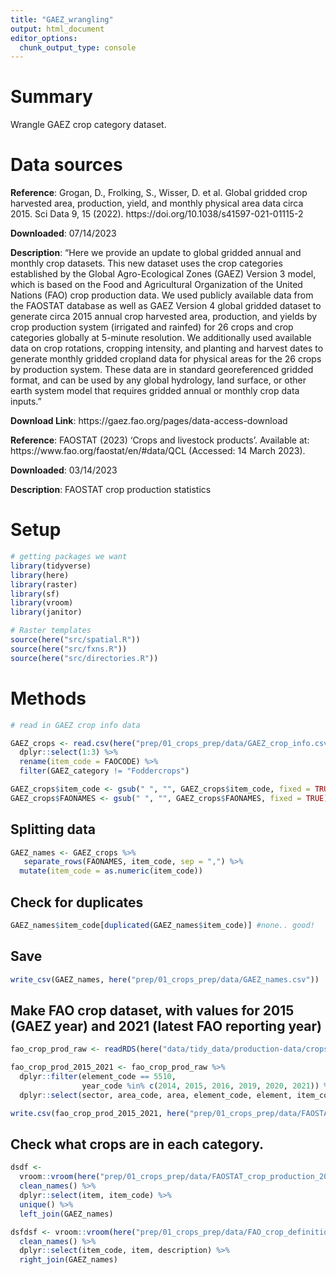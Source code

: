 ```yaml
---
title: "GAEZ_wrangling"
output: html_document
editor_options: 
  chunk_output_type: console
---
```


# Summary

Wrangle GAEZ crop category dataset.

# Data sources

**Reference**: Grogan, D., Frolking, S., Wisser, D. et al. Global gridded crop harvested area, production, yield, and monthly physical area data circa 2015. Sci Data 9, 15 (2022). https://doi.org/10.1038/s41597-021-01115-2

**Downloaded**: 07/14/2023

**Description**: "Here we provide an update to global gridded annual and monthly crop datasets. This new dataset uses the crop categories established by the Global Agro-Ecological Zones (GAEZ) Version 3 model, which is based on the Food and Agricultural Organization of the United Nations (FAO) crop production data. We used publicly available data from the FAOSTAT database as well as GAEZ Version 4 global gridded dataset to generate circa 2015 annual crop harvested area, production, and yields by crop production system (irrigated and rainfed) for 26 crops and crop categories globally at 5-minute resolution. We additionally used available data on crop rotations, cropping intensity, and planting and harvest dates to generate monthly gridded cropland data for physical areas for the 26 crops by production system. These data are in standard georeferenced gridded format, and can be used by any global hydrology, land surface, or other earth system model that requires gridded annual or monthly crop data inputs."

**Download Link**: https://gaez.fao.org/pages/data-access-download


**Reference**: FAOSTAT (2023) ‘Crops and livestock products’. Available at: https://www.fao.org/faostat/en/#data/QCL (Accessed: 14 March 2023).

**Downloaded**: 03/14/2023

**Description**: FAOSTAT crop production statistics 


# Setup

```r
# getting packages we want
library(tidyverse)
library(here)
library(raster)
library(sf)
library(vroom)
library(janitor)

# Raster templates
source(here("src/spatial.R"))
source(here("src/fxns.R"))
source(here("src/directories.R"))

``` 


# Methods

```r

# read in GAEZ crop info data 

GAEZ_crops <- read.csv(here("prep/01_crops_prep/data/GAEZ_crop_info.csv")) %>%
  dplyr::select(1:3) %>%
  rename(item_code = FAOCODE) %>%
  filter(GAEZ_category != "Foddercrops")

GAEZ_crops$item_code <- gsub(" ", "", GAEZ_crops$item_code, fixed = TRUE)
GAEZ_crops$FAONAMES <- gsub(" ", "", GAEZ_crops$FAONAMES, fixed = TRUE)

```


## Splitting data 

```r
GAEZ_names <- GAEZ_crops %>%
   separate_rows(FAONAMES, item_code, sep = ",") %>%
  mutate(item_code = as.numeric(item_code))
```

## Check for duplicates

```r
GAEZ_names$item_code[duplicated(GAEZ_names$item_code)] #none.. good! 

```

## Save

```r
write_csv(GAEZ_names, here("prep/01_crops_prep/data/GAEZ_names.csv"))

```

## Make FAO crop dataset, with values for 2015 (GAEZ year) and 2021 (latest FAO reporting year)

```r
fao_crop_prod_raw <- readRDS(here("data/tidy_data/production-data/crops_production_tidy.rds"))

fao_crop_prod_2015_2021 <- fao_crop_prod_raw %>%
  dplyr::filter(element_code == 5510,
                year_code %in% c(2014, 2015, 2016, 2019, 2020, 2021)) %>%
  dplyr::select(sector, area_code, area, element_code, element, item_code, item, year_code, year, value)

write.csv(fao_crop_prod_2015_2021, here("prep/01_crops_prep/data/FAOSTAT_crop_production_2015_2021.csv"), row.names = FALSE)
```

## Check what crops are in each category.

```r
dsdf <- 
  vroom::vroom(here("prep/01_crops_prep/data/FAOSTAT_crop_production_2015_2021.csv")) %>% 
  clean_names() %>% 
  dplyr::select(item, item_code) %>% 
  unique() %>% 
  left_join(GAEZ_names) 

dsfdsf <- vroom::vroom(here("prep/01_crops_prep/data/FAO_crop_definitions.csv")) %>% 
  clean_names() %>% 
  dplyr::select(item_code, item, description) %>% 
  right_join(GAEZ_names)
```

